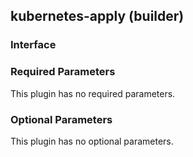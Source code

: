 ## kubernetes-apply (builder)

### Interface

### Required Parameters

This plugin has no required parameters.

### Optional Parameters

This plugin has no optional parameters.
